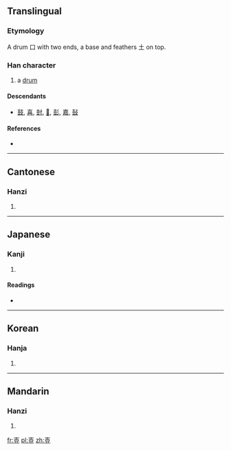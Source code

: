 ==Translingual==

===Etymology===
A drum 口 with two ends, a base and feathers 土 on top.

===Han character===
{{Han char|rn=33|rad=士|as=06|sn=9|four=4010<sub>8</sub>|canj=土口廿 (GRT)|ids=⿱[[十]][[豆]], ⿻[[士]][[豆]]}}

# a [[drum]]

====Descendants====
* [[鼓]], [[喜]], [[尌]], [[𧒕]], [[彭]], [[嘉]], [[鼔]]

====References====
* {{Han ref|kx=0243.050|dkj=05649|dj=0483.110|hdz=10439.060|uh=58F4|ud=22772|bh=CE5F|bd=52831}}

----

==Cantonese==

===Hanzi===
{{yue-hanzi|jyut=[[syu6]]|y=syu6}}

# {{defn|lang=yue|sort=士06}}

----

==Japanese==

===Kanji===
{{ja-kanji|grade=|rs=士06}}

# {{defn|lang=ja|sort=士06}}

====Readings====
* {{ja-readings|on=[[ちゅう]] (chū), [[しゅ]] (shu)|kun=[[たてる]] (tateru)}}

----

==Korean==

===Hanja===
{{ko-hanja|hangeul=주|eumhun=|rv=ju|mr=chu|y=cwu}}

# {{defn|lang=ko|sort=士06}}

----

==Mandarin==

===Hanzi===
{{cmn-hanzi|pin=[[zhǔ]] ([[zhu4]]),[[shǔ]] ([[shu4]])|wg=i<sup>4</sup>, chu<sup>4</sup>}}

# {{defn|lang=cmn|sort=士06}}

[[fr:壴]]
[[pl:壴]]
[[zh:壴]]